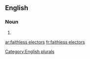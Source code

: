 ==English==

===Noun===
{{head|en|noun|head=[[faithless]] [[electors]]}}

# {{plural of|faithless elector|lang=en}}[[Category:English plurals]]

[[ar:faithless electors]]
[[fr:faithless electors]]